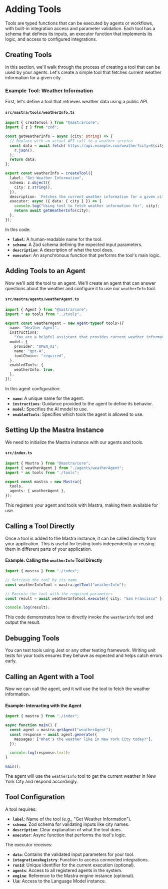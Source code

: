 # Adding Tools

Tools are typed functions that can be executed by agents or workflows, with built-in integration access and parameter validation. Each tool has a schema that defines its inputs, an executor function that implements its logic, and access to configured integrations.

## Creating Tools

In this section, we'll walk through the process of creating a tool that can be used by your agents. Let's create a simple tool that fetches current weather information for a given city.

### **Example Tool: Weather Information**

First, let's define a tool that retrieves weather data using a public API.

#### `src/mastra/tools/weatherInfo.ts`

```typescript:src/mastra/tools/weatherInfo.ts
import { createTool } from "@mastra/core";
import { z } from "zod";

const getWeatherInfo = async (city: string) => {
  // Replace with an actual API call to a weather service
  const data = await fetch(`https://api.example.com/weather?city=${city}`).then((r) =>
    r.json(),
  );
  return data;
};

export const weatherInfo = createTool({
  label: "Get Weather Information",
  schema: z.object({
    city: z.string(),
  }),
  description: `Fetches the current weather information for a given city`,
  executor: async ({ data: { city } }) => {
    console.log("Using tool to fetch weather information for", city);
    return await getWeatherInfo(city);
  },
});
```

In this code:

- **`label`**: A human-readable name for the tool.
- **`schema`**: A Zod schema defining the expected input parameters.
- **`description`**: A description of what the tool does.
- **`executor`**: An asynchronous function that performs the tool's main logic.

## Adding Tools to an Agent

Now we'll add the tool to an agent. We'll create an agent that can answer questions about the weather and configure it to use our `weatherInfo` tool.

#### `src/mastra/agents/weatherAgent.ts`

```typescript:src/mastra/agents/weatherAgent.ts
import { Agent } from "@mastra/core";
import * as tools from "../tools";

export const weatherAgent = new Agent<typeof tools>({
  name: "Weather Agent",
  instructions:
    "You are a helpful assistant that provides current weather information. When asked about the weather, use the weather information tool to fetch the data.",
  model: {
    provider: "OPEN_AI",
    name: "gpt-4",
    toolChoice: "required",
  },
  enabledTools: {
    weatherInfo: true,
  },
});
```

In this agent configuration:

- **`name`**: A unique name for the agent.
- **`instructions`**: Guidance provided to the agent to define its behavior.
- **`model`**: Specifies the AI model to use.
- **`enabledTools`**: Specifies which tools the agent is allowed to use.

## Setting Up the Mastra Instance

We need to initialize the Mastra instance with our agents and tools.

#### `src/index.ts`

```typescript:src/index.ts
import { Mastra } from "@mastra/core";
import { weatherAgent } from "./agents/weatherAgent";
import * as tools from "./tools";

export const mastra = new Mastra({
  tools,
  agents: { weatherAgent },
});
```

This registers your agent and tools with Mastra, making them available for use.

## Calling a Tool Directly

Once a tool is added to the Mastra instance, it can be called directly from your application. This is useful for testing tools independently or reusing them in different parts of your application.

#### **Example: Calling the `weatherInfo` Tool Directly**

```typescript
import { mastra } from "./index";

// Retrieve the tool by its name
const weatherInfoTool = mastra.getTool("weatherInfo");

// Execute the tool with the required parameters
const result = await weatherInfoTool.execute({ city: "San Francisco" });

console.log(result);
```

This code demonstrates how to directly invoke the `weatherInfo` tool and output the result.

## Debugging Tools

You can test tools using Jest or any other testing framework. Writing unit tests for your tools ensures they behave as expected and helps catch errors early.

## Calling an Agent with a Tool

Now we can call the agent, and it will use the tool to fetch the weather information.

#### **Example: Interacting with the Agent**

```typescript
import { mastra } from "./index";

async function main() {
  const agent = mastra.getAgent("weatherAgent");
  const response = await agent.generate({
    messages: ["What's the weather like in New York City today?"],
  });

  console.log(response.text);
}

main();
```

The agent will use the `weatherInfo` tool to get the current weather in New York City and respond accordingly.

## Tool Configuration

A tool requires:

- **`label`**: Name of the tool (e.g., "Get Weather Information").
- **`schema`**: Zod schema for validating inputs like city names.
- **`description`**: Clear explanation of what the tool does.
- **`executor`**: Async function that performs the tool's logic.

The executor receives:

- **`data`**: Contains the validated input parameters for your tool.
- **`integrationsRegistry`**: Function to access connected integrations.
- **`runId`**: Unique identifier for the current execution (optional).
- **`agents`**: Access to all registered agents in the system.
- **`engine`**: Reference to the Mastra engine instance (optional).
- **`llm`**: Access to the Language Model instance.